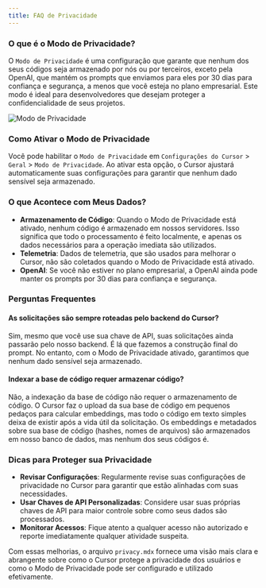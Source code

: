 ```yaml
---
title: FAQ de Privacidade
---
```


### O que é o Modo de Privacidade?

O `Modo de Privacidade` é uma configuração que garante que nenhum dos seus códigos seja armazenado por nós ou por terceiros, exceto pela OpenAI, que mantém os prompts que enviamos para eles por 30 dias para confiança e segurança, a menos que você esteja no plano empresarial. Este modo é ideal para desenvolvedores que desejam proteger a confidencialidade de seus projetos.

<Frame>
  <img src="/images/get-started/privacy-mode.png" alt="Modo de Privacidade" />
</Frame>

### Como Ativar o Modo de Privacidade

Você pode habilitar o `Modo de Privacidade` em `Configurações do Cursor` > `Geral` > `Modo de Privacidade`. Ao ativar esta opção, o Cursor ajustará automaticamente suas configurações para garantir que nenhum dado sensível seja armazenado.

### O que Acontece com Meus Dados?

- **Armazenamento de Código**: Quando o Modo de Privacidade está ativado, nenhum código é armazenado em nossos servidores. Isso significa que todo o processamento é feito localmente, e apenas os dados necessários para a operação imediata são utilizados.
- **Telemetria**: Dados de telemetria, que são usados para melhorar o Cursor, não são coletados quando o Modo de Privacidade está ativado.
- **OpenAI**: Se você não estiver no plano empresarial, a OpenAI ainda pode manter os prompts por 30 dias para confiança e segurança.

### Perguntas Frequentes

#### As solicitações são sempre roteadas pelo backend do Cursor?

Sim, mesmo que você use sua chave de API, suas solicitações ainda passarão pelo nosso backend. É lá que fazemos a construção final do prompt. No entanto, com o Modo de Privacidade ativado, garantimos que nenhum dado sensível seja armazenado.

#### Indexar a base de código requer armazenar código?

Não, a indexação da base de código não requer o armazenamento de código. O Cursor faz o upload da sua base de código em pequenos pedaços para calcular embeddings, mas todo o código em texto simples deixa de existir após a vida útil da solicitação. Os embeddings e metadados sobre sua base de código (hashes, nomes de arquivos) são armazenados em nosso banco de dados, mas nenhum dos seus códigos é.

### Dicas para Proteger sua Privacidade

- **Revisar Configurações**: Regularmente revise suas configurações de privacidade no Cursor para garantir que estão alinhadas com suas necessidades.
- **Usar Chaves de API Personalizadas**: Considere usar suas próprias chaves de API para maior controle sobre como seus dados são processados.
- **Monitorar Acessos**: Fique atento a qualquer acesso não autorizado e reporte imediatamente qualquer atividade suspeita.

Com essas melhorias, o arquivo `privacy.mdx` fornece uma visão mais clara e abrangente sobre como o Cursor protege a privacidade dos usuários e como o Modo de Privacidade pode ser configurado e utilizado efetivamente.

